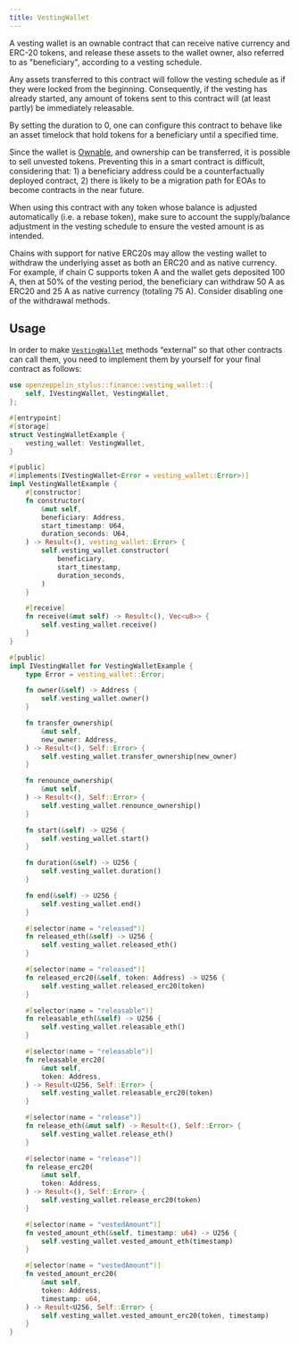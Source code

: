 ```yaml
---
title: VestingWallet
---
```


A vesting wallet is an ownable contract that can receive native currency and
ERC-20 tokens, and release these assets to the wallet owner, also referred to as
"beneficiary", according to a vesting schedule.

Any assets transferred to this contract will follow the vesting schedule as if
they were locked from the beginning. Consequently, if the vesting has already
started, any amount of tokens sent to this contract will (at least partly) be
immediately releasable.

By setting the duration to 0, one can configure this contract to behave like
an asset timelock that hold tokens for a beneficiary until a specified time.

<Callout>


Since the wallet is [Ownable](access-control#ownership-and-ownable),
and ownership can be transferred, it is possible to sell unvested tokens.
Preventing this in a smart contract is difficult, considering that: 1) a
beneficiary address could be a counterfactually deployed contract, 2)
there is likely to be a migration path for EOAs to become contracts in the near
future.

</Callout>

<Callout>


When using this contract with any token whose balance is adjusted automatically
(i.e. a rebase token), make sure to account the supply/balance adjustment in the
vesting schedule to ensure the vested amount is as intended.

</Callout>

<Callout>


Chains with support for native ERC20s may allow the vesting wallet to withdraw
the underlying asset as both an ERC20 and as native currency. For example, if
chain C supports token A and the wallet gets deposited 100 A, then at 50% of
the vesting period, the beneficiary can withdraw 50 A as ERC20 and 25 A as
native currency (totaling 75 A). Consider disabling one of the withdrawal methods.

</Callout>

## Usage

In order to make [`VestingWallet`](https://docs.rs/openzeppelin-stylus/0.3.0/openzeppelin_stylus/finance/vesting_wallet/index.html) methods “external” so that other contracts can call them, you need to implement them by yourself for your final contract as follows:

```rust
use openzeppelin_stylus::finance::vesting_wallet::{
    self, IVestingWallet, VestingWallet,
};

#[entrypoint]
#[storage]
struct VestingWalletExample {
    vesting_wallet: VestingWallet,
}

#[public]
#[implements(IVestingWallet<Error = vesting_wallet::Error>)]
impl VestingWalletExample {
    #[constructor]
    fn constructor(
        &mut self,
        beneficiary: Address,
        start_timestamp: U64,
        duration_seconds: U64,
    ) -> Result<(), vesting_wallet::Error> {
        self.vesting_wallet.constructor(
            beneficiary,
            start_timestamp,
            duration_seconds,
        )
    }

    #[receive]
    fn receive(&mut self) -> Result<(), Vec<u8>> {
        self.vesting_wallet.receive()
    }
}

#[public]
impl IVestingWallet for VestingWalletExample {
    type Error = vesting_wallet::Error;

    fn owner(&self) -> Address {
        self.vesting_wallet.owner()
    }

    fn transfer_ownership(
        &mut self,
        new_owner: Address,
    ) -> Result<(), Self::Error> {
        self.vesting_wallet.transfer_ownership(new_owner)
    }

    fn renounce_ownership(
        &mut self,
    ) -> Result<(), Self::Error> {
        self.vesting_wallet.renounce_ownership()
    }

    fn start(&self) -> U256 {
        self.vesting_wallet.start()
    }

    fn duration(&self) -> U256 {
        self.vesting_wallet.duration()
    }

    fn end(&self) -> U256 {
        self.vesting_wallet.end()
    }

    #[selector(name = "released")]
    fn released_eth(&self) -> U256 {
        self.vesting_wallet.released_eth()
    }

    #[selector(name = "released")]
    fn released_erc20(&self, token: Address) -> U256 {
        self.vesting_wallet.released_erc20(token)
    }

    #[selector(name = "releasable")]
    fn releasable_eth(&self) -> U256 {
        self.vesting_wallet.releasable_eth()
    }

    #[selector(name = "releasable")]
    fn releasable_erc20(
        &mut self,
        token: Address,
    ) -> Result<U256, Self::Error> {
        self.vesting_wallet.releasable_erc20(token)
    }

    #[selector(name = "release")]
    fn release_eth(&mut self) -> Result<(), Self::Error> {
        self.vesting_wallet.release_eth()
    }

    #[selector(name = "release")]
    fn release_erc20(
        &mut self,
        token: Address,
    ) -> Result<(), Self::Error> {
        self.vesting_wallet.release_erc20(token)
    }

    #[selector(name = "vestedAmount")]
    fn vested_amount_eth(&self, timestamp: u64) -> U256 {
        self.vesting_wallet.vested_amount_eth(timestamp)
    }

    #[selector(name = "vestedAmount")]
    fn vested_amount_erc20(
        &mut self,
        token: Address,
        timestamp: u64,
    ) -> Result<U256, Self::Error> {
        self.vesting_wallet.vested_amount_erc20(token, timestamp)
    }
}
```
